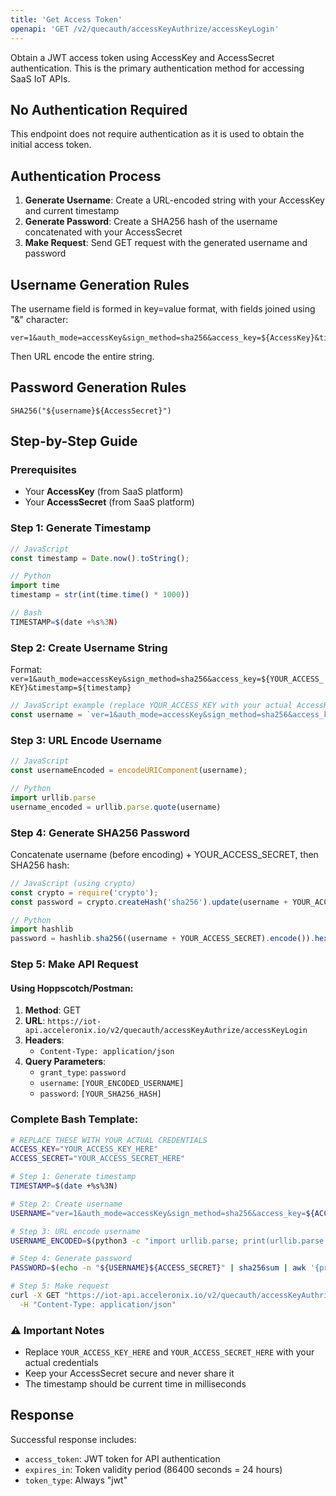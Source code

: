 ```yaml
---
title: 'Get Access Token'
openapi: 'GET /v2/quecauth/accessKeyAuthrize/accessKeyLogin'
---
```


Obtain a JWT access token using AccessKey and AccessSecret authentication. This is the primary authentication method for accessing SaaS IoT APIs.

## No Authentication Required

This endpoint does not require authentication as it is used to obtain the initial access token.

## Authentication Process

1. **Generate Username**: Create a URL-encoded string with your AccessKey and current timestamp
2. **Generate Password**: Create a SHA256 hash of the username concatenated with your AccessSecret
3. **Make Request**: Send GET request with the generated username and password

## Username Generation Rules

The username field is formed in key=value format, with fields joined using "&" character:

```
ver=1&auth_mode=accessKey&sign_method=sha256&access_key=${AccessKey}&timestamp=${timestamp}
```

Then URL encode the entire string.

## Password Generation Rules

```
SHA256("${username}${AccessSecret}")
```

## Step-by-Step Guide

### Prerequisites
- Your **AccessKey** (from SaaS platform)
- Your **AccessSecret** (from SaaS platform)

### Step 1: Generate Timestamp
```javascript
// JavaScript
const timestamp = Date.now().toString();

// Python
import time
timestamp = str(int(time.time() * 1000))

// Bash
TIMESTAMP=$(date +%s%3N)
```

### Step 2: Create Username String
Format: `ver=1&auth_mode=accessKey&sign_method=sha256&access_key=${YOUR_ACCESS_KEY}&timestamp=${timestamp}`

```javascript
// JavaScript example (replace YOUR_ACCESS_KEY with your actual AccessKey)
const username = `ver=1&auth_mode=accessKey&sign_method=sha256&access_key=${YOUR_ACCESS_KEY}&timestamp=${timestamp}`;
```

### Step 3: URL Encode Username
```javascript
// JavaScript
const usernameEncoded = encodeURIComponent(username);

// Python
import urllib.parse
username_encoded = urllib.parse.quote(username)
```

### Step 4: Generate SHA256 Password
Concatenate username (before encoding) + YOUR_ACCESS_SECRET, then SHA256 hash:

```javascript
// JavaScript (using crypto)
const crypto = require('crypto');
const password = crypto.createHash('sha256').update(username + YOUR_ACCESS_SECRET).digest('hex');

// Python
import hashlib
password = hashlib.sha256((username + YOUR_ACCESS_SECRET).encode()).hexdigest()
```

### Step 5: Make API Request

#### Using Hoppscotch/Postman:
1. **Method**: GET
2. **URL**: `https://iot-api.acceleronix.io/v2/quecauth/accessKeyAuthrize/accessKeyLogin`
3. **Headers**:
   - `Content-Type: application/json`
4. **Query Parameters**:
   - `grant_type`: `password`
   - `username`: `[YOUR_ENCODED_USERNAME]`
   - `password`: `[YOUR_SHA256_HASH]`

### Complete Bash Template:
```bash
# REPLACE THESE WITH YOUR ACTUAL CREDENTIALS
ACCESS_KEY="YOUR_ACCESS_KEY_HERE"
ACCESS_SECRET="YOUR_ACCESS_SECRET_HERE"

# Step 1: Generate timestamp
TIMESTAMP=$(date +%s%3N)

# Step 2: Create username
USERNAME="ver=1&auth_mode=accessKey&sign_method=sha256&access_key=${ACCESS_KEY}&timestamp=${TIMESTAMP}"

# Step 3: URL encode username
USERNAME_ENCODED=$(python3 -c "import urllib.parse; print(urllib.parse.quote('${USERNAME}'))")

# Step 4: Generate password
PASSWORD=$(echo -n "${USERNAME}${ACCESS_SECRET}" | sha256sum | awk '{print $1}')

# Step 5: Make request
curl -X GET "https://iot-api.acceleronix.io/v2/quecauth/accessKeyAuthrize/accessKeyLogin?grant_type=password&username=${USERNAME_ENCODED}&password=${PASSWORD}" \
  -H "Content-Type: application/json"
```

### ⚠️ Important Notes
- Replace `YOUR_ACCESS_KEY_HERE` and `YOUR_ACCESS_SECRET_HERE` with your actual credentials
- Keep your AccessSecret secure and never share it
- The timestamp should be current time in milliseconds

## Response

Successful response includes:
- `access_token`: JWT token for API authentication  
- `expires_in`: Token validity period (86400 seconds = 24 hours)
- `token_type`: Always "jwt"
